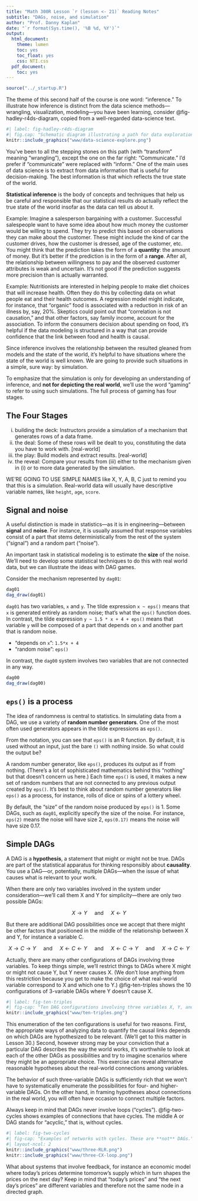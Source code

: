 ```yaml
---
title: "Math 300R Lesson `r (lesson <- 21)` Reading Notes"
subtitle: "DAGs, noise, and simulation"
author: "Prof. Danny Kaplan"
date: "`r format(Sys.time(), '%B %d, %Y')`"
output:
  html_document:
    theme: lumen
    toc: yes
    toc_float: yes
    css: NTI.css
  pdf_document:
    toc: yes
---
```


```r
source("../_startup.R")
```


The theme of this second half of the course is one word: "inference." To illustrate how inference is distinct from the data science methods---wrangling, visualization, modeling---you have been learning, consider @fig-hadley-r4ds-diagram, copied from a well-regarded data-science text.

```r
#| label: fig-hadley-r4ds-diagram
#| fig.cap: "Schematic diagram illustrating a path for data exploration. From Wickham & Grolemund, [*R for Data Science*](https://r4ds.had.co.nz/explore-intro.html)"
knitr::include_graphics("www/data-science-explore.png")
```
You've been to all the stepping stones on this path (with "transform" meaning "wrangling"), except the one on the far right: "Communicate." I'd prefer if "communicate" were replaced with "inform." One of the main uses of data science is to extract from data information that is useful for decision-making. The best information is that which reflects the true state of the world. 

**Statistical inference** is the body of concepts and techniques that help us be careful and responsible that our statistical results do actually reflect the true state of the world insofar as the data can tell us about it.

Example: Imagine a salesperson bargaining with a customer. Successful salespeople want to have some idea about how much money the customer would be willing to spend. They try to predict this based on observations they can make about the customer. These might include the kind of car the customer drives, how the customer is dressed, age of the customer, etc. You might think that the prediction takes the form of a **quantity**: the amount of money. But it's better if the prediction is in the form of a **range**. After all, the relationship between willingness to pay and the observed customer attributes is weak and uncertain. It's not good if the prediction suggests more precision than is actually warranted.

Example: Nutritionists are interested in helping people to make diet choices that will increase health. Often they do this by collecting data on what people eat and their health outcomes. A regression model might indicate, for instance, that "organic" food is associated with a reduction in risk of an illness by, say, 20%. Skeptics could point out that "correlation is not causation," and that other factors, say family income, account for the association. To inform the consumers decision about spending on food, it's helpful if the data modeling is structured in a way that can provide confidence that the link between food and health is causal. 

Since inference involves the relationship between the resulted gleaned from models and the state of the world, it's helpful to have situations where the state of the world is well known. We are going to provide such situations in a simple, sure way: by simulation.

To emphasize that the simulation is only for developing an understanding of inference, and **not for depicting the real world**, we'll use the word "gaming" to refer to using such simulations. The full process of gaming has four stages.

::: {.callout-note icon=false}
## The Four Stages 
i. building the deck: Instructors provide a simulation of a mechanism that generates rows of a data frame.
ii. the deal: Some of these rows will be dealt to you, constituting the data you have to work with. [real-world]
iii. the play: Build models and extract results. [real-world]
iv. the reveal: Compare your results from (iii) either to the mechanism given in (i) or to more data generated by the simulation.
:::
    

WE'RE GOING TO USE SIMPLE NAMES like X, Y, A, B, C just to remind you that this is a simulation. Real-world data will usually have descriptive variable names, like `height`, `age`, `score`.

## Signal and noise {#sec-signal-and-noise}

A useful distinction is made in statistics---as it is in engineering---between **signal** and **noise**. For instance, it is usually assumed that response variables consist of a part that stems deterministically from the rest of the system ("signal") and a random part ("noise").

An important task in statistical modeling is to estimate the **size** of the noise. We'll need to develop some statistical techniques to do this with real world data, but we can illustrate the ideas with DAG games.  

Consider the mechanism represented by `dag01`:

```r
dag01
dag_draw(dag01)
```

`dag01` has two variables, `x` and `y`. The tilde expression `x ~ eps()` means that `x` is generated entirely as random noise; that's what the `eps()` function does.  In contrast, the tilde expression `y ~ 1.5 * x + 4 + eps()` means that variable `y` will be composed of a part that depends on `x` and another part that is random noise. 

- "depends on `x`": `1.5*x + 4`
- "random noise": `eps()`

In contrast, the `dag00` system involves two variables that are not connected in any way.

```r
dag00
dag_draw(dag00)
```

::: {.callout-tip}
## `eps()` is a process
The idea of randomness is central to statistics. In simulating data from a DAG, we use a variety of **random number generators**. One of the most often used generators appears in the tilde expressions as `eps()`.

From the notation, you can see that `eps()` is an R function. By default, it is used without an input, just the bare `()` with nothing inside. So what could the output be? 

A random number generator, like `eps()`, produces its output as if from nothing. (There's a lot of sophisticated mathematics behind this "nothing" but that doesn't concern us here.) Each time `eps()` is used, it makes a new set of random numbers that are not connected to any previous output created by `eps()`. It's best to think about random number generators like `eps()` as a process, for instance, rolls of dice or spins of a lottery wheel.

By default, the "size" of the random noise produced by `eps()` is 1. Some DAGs, such as `dag01`, explicitly specify the size of the noise. For instance, `eps(2)` means the noise will have size 2, `eps(0.17)` means the noise will have size 0.17.
:::

## Simple DAGs

A DAG is a **hypothesis**, a statement that might or might not be true. DAGs are part of the statistical apparatus for thinking responsibly about **causality**. You use a DAG---or, potentially, multiple DAGs---when the issue of what causes what is relevant to your work.

When there are only two variables involved in the system under consideration---we'll call them X and Y for simplicity---there are only two possible DAGs:

$$X \rightarrow Y\ \ \ \ \ \text{and}\ \ \ \ \ X \leftarrow Y$$

But there are additional DAG possibilities once we accept that there might be other factors that positioned in the middle of the relationship between X and Y, for instance a variable C.

$$X \rightarrow C \rightarrow Y \ \ \ \ \ \text{and}\ \ \ \ \
X \leftarrow C \leftarrow Y \ \ \ \ \ \text{and}\ \ \ \ \
X \leftarrow C \rightarrow Y \ \ \ \ \ \text{and}\ \ \ \ \
X \rightarrow C \leftarrow Y$$

Actually, there are many other configurations of DAGs involving three variables. To keep things simple, we'll restrict things to DAGs where X might or might not cause Y, but Y never causes X. (We don't lose anything from this restriction because you get to make the choice of what real-world variable correspond to X and which one to Y.)  @fig-ten-triples shows the 10 configurations of 3-variable DAGs where Y doesn't cause X.

```r
#| label: fig-ten-triples
#| fig-cap: "Ten DAG configurations involving three variables X, Y, and C and where there is no causal arrow between Y and X."
knitr::include_graphics("www/ten-triples.png")
```

This enumeration of the ten configurations is useful for two reasons. First, the appropriate ways of analyzing data to quantify the causal links depends on which DAGs are hypothesized to be relevant. (We'll get to this matter in Lesson 30.) Second, however strong may be your conviction that a particular DAG describes the way the world works, it's worthwhile to look at each of the other DAGs as possibilities and try to imagine scenarios where they might be an appropriate choice. This exercise can reveal alternative reasonable hypotheses about the real-world connections among variables.

The behavior of such three-variable DAGs is sufficiently rich that we won't have to systematically enumerate the possibilities for four- and higher-variable DAGs. On the other hand, in framing hypotheses about connections in the real world, you will often have occasion to connect multiple factors.

Always keep in mind that DAGs never involve loops ("cycles"). @fig-two-cycles shows examples of connections that have cycles. The middle A or DAG stands for "acyclic," that is, without cycles.

```r
#| label: fig-two-cycles
#| fig-cap: "Examples of networks with cycles. These are **not** DAGs."
#| layout-ncol: 2
knitr::include_graphics("www/three-RLR.png")
knitr::include_graphics("www/three-CX-loop.png")
```

What about systems that involve feedback, for instance an economic model where today's prices determine tomorrow's supply which in turn shapes the prices on the next day? Keep in mind that "today's prices" and "the next day's prices" are different variables and therefore not the same node in a directed graph.


